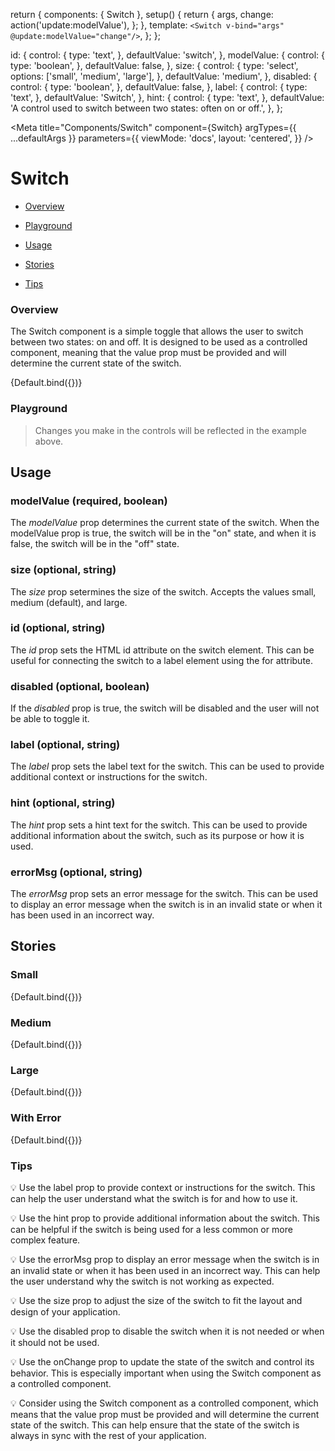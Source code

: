 
  return {
    components: { Switch },
    setup() {
      return {
        args,
        change: action('update:modelValue'),
      };
    },
    template: `<Switch v-bind="args" @update:modelValue="change"/>`,
  };
};

  id: {
    control: {
      type: 'text',
    },
    defaultValue: 'switch',
  },
  modelValue: {
    control: {
      type: 'boolean',
    },
    defaultValue: false,
  },
  size: {
    control: {
      type: 'select',
      options: ['small', 'medium', 'large'],
    },
    defaultValue: 'medium',
  },
  disabled: {
    control: {
      type: 'boolean',
    },
    defaultValue: false,
  },
  label: {
    control: {
      type: 'text',
    },
    defaultValue: 'Switch',
  },
  hint: {
    control: {
      type: 'text',
    },
    defaultValue:
      'A control used to switch between two states: often on or off.',
  },
};

<Meta
  title="Components/Switch"
  component={Switch}
  argTypes={{ ...defaultArgs }}
  parameters={{
    viewMode: 'docs',
    layout: 'centered',
  }}
/>

# Switch

- [Overview](#overview)

- [Playground](#playground)

- [Usage](#usage)

- [Stories](#stories)

- [Tips](#tips)

### Overview <a id="overview" />

The Switch component is a simple toggle that allows the user to switch between two states: on and off. It is designed to be used as a controlled component, meaning that the value prop must be provided and will determine the current state of the switch.

<Canvas withSource="open">
  <Story
    name="Overview"
    argTypes={{ ...Default.argTypes }}
    args={{
      modelValue: false,
      size: 'small',
    }}
  >
    {Default.bind({})}
  </Story>
</Canvas>

### Playground <a id="playground" />

> Changes you make in the controls will be reflected in the example above.

<ArgsTable story="Overview" exclude={/^(on|change|onChange.*)$/} />

## Usage <a id="usage" />

### modelValue (required, boolean)

The _modelValue_ prop determines the current state of the switch. When the modelValue prop is true, the switch will be in the "on" state, and when it is false, the switch will be in the "off" state.

### size (optional, string)

The _size_ prop setermines the size of the switch. Accepts the values small, medium (default), and large.

### id (optional, string)

The _id_ prop sets the HTML id attribute on the switch element. This can be useful for connecting the switch to a label element using the for attribute.

### disabled (optional, boolean)

If the _disabled_ prop is true, the switch will be disabled and the user will not be able to toggle it.

### label (optional, string)

The _label_ prop sets the label text for the switch. This can be used to provide additional context or instructions for the switch.

### hint (optional, string)

The _hint_ prop sets a hint text for the switch. This can be used to provide additional information about the switch, such as its purpose or how it is used.

### errorMsg (optional, string)

The _errorMsg_ prop sets an error message for the switch. This can be used to display an error message when the switch is in an invalid state or when it has been used in an incorrect way.

## Stories <a id="stories" />

### Small

<Canvas withSource="open">
  <Story
    name="Small"
    argTypes={{ ...Default.argTypes }}
    args={{
      modelValue: false,
      size: 'small',
    }}
  >
    {Default.bind({})}
  </Story>
</Canvas>

### Medium

<Canvas withSource="open">
  <Story
    name="Medium"
    argTypes={{ ...Default.argTypes }}
    args={{
      modelValue: false,
      size: 'medium',
    }}
  >
    {Default.bind({})}
  </Story>
</Canvas>

### Large

<Canvas withSource="open">
  <Story
    name="Large"
    argTypes={{ ...Default.argTypes }}
    args={{
      modelValue: false,
      size: 'large',
    }}
  >
    {Default.bind({})}
  </Story>
</Canvas>

### With Error

<Canvas withSource="open">
  <Story
    name="With Error"
    argTypes={{ ...Default.argTypes }}
    args={{
      modelValue: false,
      size: 'medium',
      errorMsg: 'This is an error message',
    }}
  >
    {Default.bind({})}
  </Story>
</Canvas>

### Tips <a id="tips" />

💡 Use the label prop to provide context or instructions for the switch. This can help the user understand what the switch is for and how to use it.

💡 Use the hint prop to provide additional information about the switch. This can be helpful if the switch is being used for a less common or more complex feature.

💡 Use the errorMsg prop to display an error message when the switch is in an invalid state or when it has been used in an incorrect way. This can help the user understand why the switch is not working as expected.

💡 Use the size prop to adjust the size of the switch to fit the layout and design of your application.

💡 Use the disabled prop to disable the switch when it is not needed or when it should not be used.

💡 Use the onChange prop to update the state of the switch and control its behavior. This is especially important when using the Switch component as a controlled component.

💡 Consider using the Switch component as a controlled component, which means that the value prop must be provided and will determine the current state of the switch. This can help ensure that the state of the switch is always in sync with the rest of your application.
